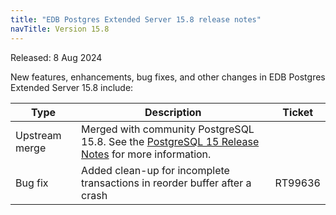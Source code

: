 ```yaml
---
title: "EDB Postgres Extended Server 15.8 release notes"
navTitle: Version 15.8
---
```


Released: 8 Aug 2024

New features, enhancements, bug fixes, and other changes in EDB Postgres Extended Server 15.8 include:

| Type           | Description                                                                                                                                              | Ticket  |
|----------------|----------------------------------------------------------------------------------------------------------------------------------------------------------|---------|
| Upstream merge | Merged with community PostgreSQL 15.8. See the [PostgreSQL 15 Release Notes](https://www.postgresql.org/docs/15/release-15-8.html) for more information. |         |
| Bug fix        | Added clean-up for incomplete transactions in reorder buffer after a crash                                                                               | RT99636 |



